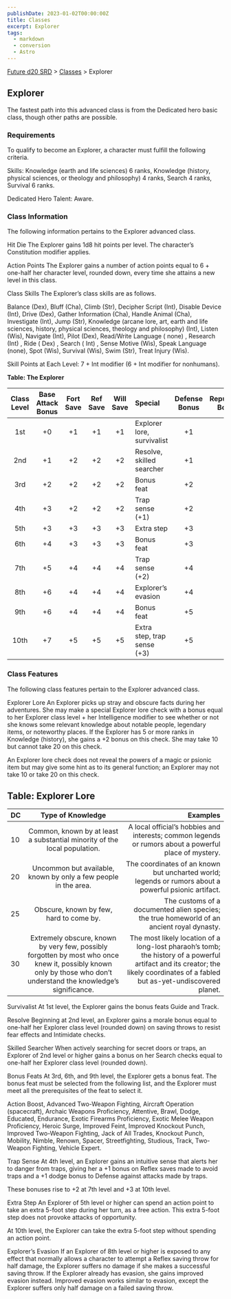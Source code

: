 ```yaml
---
publishDate: 2023-01-02T00:00:00Z
title: Classes
excerpt: Explorer
tags:
  - markdown
  - conversion
  - Astro
---
```






[Future d20 SRD](/#futureD20) > [Classes](future-d20-srd-classes-index) > Explorer




## Explorer


The fastest path into this advanced class is from the Dedicated hero basic class, though other paths are possible.


### Requirements


To qualify to become an Explorer, a character must fulfill the following criteria.


Skills: Knowledge (earth and life sciences) 6 ranks, Knowledge (history, physical sciences, or theology and philosophy) 4 ranks, Search 4 ranks, Survival 6 ranks.


Dedicated Hero Talent: Aware.


### Class Information


The following information pertains to the Explorer advanced class.


Hit Die
The Explorer gains 1d8 hit points per level. The character’s Constitution modifier applies.


Action Points
The Explorer gains a number of action points equal to 6 + one-half her character level, rounded down, every time she attains a new level in this class.


Class Skills
The Explorer’s class skills are as follows.


Balance (Dex), Bluff (Cha), Climb (Str), Decipher Script (Int), Disable Device (Int), Drive (Dex), Gather Information (Cha), Handle Animal (Cha), Investigate (Int), Jump (Str), Knowledge (arcane lore, art, earth and life sciences, history, physical sciences, theology and philosophy) (Int), Listen (Wis), Navigate (Int), Pilot (Dex), Read/Write Language ( none) , Research (Int) , Ride ( Dex) , Search ( Int) , Sense Motive (Wis), Speak Language (none), Spot (Wis), Survival (Wis), Swim (Str), Treat Injury (Wis).


Skill Points at Each Level: 7 + Int modifier (6 + Int modifier for nonhumans).


**Table: The Explorer**

| Class Level | Base Attack Bonus | Fort Save | Ref Save | Will Save | Special                              | Defense Bonus | Reputation Bonus |
| :---------: | :---------------: | :-------: | :------: | :-------: | :----------------------------------- | :-----------: | :---------------: |
| 1st         | +0                 | +1       | +1       | +1        | Explorer lore, survivalist             | +1            | +0                 |
| 2nd         | +1                 | +2       | +2       | +2        | Resolve, skilled searcher              | +1            | +0                 |
| 3rd         | +2                 | +2       | +2       | +2        | Bonus feat                             | +2            | +1                 |
| 4th         | +3                 | +2       | +2       | +2        | Trap sense (+1)                        | +2            | +1                 |
| 5th         | +3                 | +3       | +3       | +3        | Extra step                             | +3            | +1                 |
| 6th         | +4                 | +3       | +3       | +3        | Bonus feat                             | +3            | +2                 |
| 7th         | +5                 | +4       | +4       | +4        | Trap sense (+2)                        | +4            | +2                 |
| 8th         | +6                 | +4       | +4       | +4        | Explorer’s evasion                     | +4            | +2                 |
| 9th         | +6                 | +4       | +4       | +4        | Bonus feat                             | +5            | +3                 |
| 10th        | +7                 | +5       | +5       | +5        | Extra step, trap sense (+3)             | +5            | +3                 |


### Class Features


The following class features pertain to the Explorer advanced class.


Explorer Lore
An Explorer picks up stray and obscure facts during her adventures. She may make a special Explorer lore check with a bonus equal to her Explorer class level + her Intelligence modifier to see whether or not she knows some relevant knowledge about notable people, legendary items, or noteworthy places. If the Explorer has 5 or more ranks in Knowledge (history), she gains a +2 bonus on this check. She may take 10 but cannot take 20 on this check.


An Explorer lore check does not reveal the powers of a magic or psionic item but may give some hint as to its general function; an Explorer may not take 10 or take 20 on this check.


## Table: Explorer Lore 

|DC  |Type of Knowledge  | Examples |
| :---------------------- | :--: | --: |
| 10 | Common, known by at least a substantial minority of the local population. | A local official’s hobbies and interests; common legends or rumors about a powerful place of mystery. |
| 20 | Uncommon but available, known by only a few people in the area. | The coordinates of an known but uncharted world; legends or rumors about a powerful psionic artifact. |
| 25 | Obscure, known by few, hard to come by. | The customs of a documented alien species; the true homeworld of an ancient royal dynasty. |
| 30 | Extremely obscure, known by very few, possibly forgotten by most who once knew it, possibly known only by those who don’t understand the knowledge’s significance. | The most likely location of a long-lost pharaoh’s tomb; the history of a powerful artifact and its creator; the likely coordinates of a fabled but as-yet-undiscovered planet. |



Survivalist
At 1st level, the Explorer gains the bonus feats Guide and Track.


Resolve
Beginning at 2nd level, an Explorer gains a morale bonus equal to one-half her Explorer class level (rounded down) on saving throws to resist fear effects and Intimidate checks.


Skilled Searcher
When actively searching for secret doors or traps, an Explorer of 2nd level or higher gains a bonus on her Search checks equal to one-half her Explorer class level (rounded down).


Bonus Feats
At 3rd, 6th, and 9th level, the Explorer gets a bonus feat. The bonus feat must be selected from the following list, and the Explorer must meet all the prerequisites of the feat to select it.


Action Boost, Advanced Two-Weapon Fighting, Aircraft Operation (spacecraft), Archaic Weapons Proficiency, Attentive, Brawl, Dodge, Educated, Endurance, Exotic Firearms Proficiency, Exotic Melee Weapon Proficiency, Heroic Surge, Improved Feint, Improved Knockout Punch, Improved Two-Weapon Fighting, Jack of All Trades, Knockout Punch, Mobility, Nimble, Renown, Spacer, Streetfighting, Studious, Track, Two-Weapon Fighting, Vehicle Expert.


Trap Sense
At 4th level, an Explorer gains an intuitive sense that alerts her to danger from traps, giving her a +1 bonus on Reflex saves made to avoid traps and a +1 dodge bonus to Defense against attacks made by traps.


These bonuses rise to +2 at 7th level and +3 at 10th level.


Extra Step
An Explorer of 5th level or higher can spend an action point to take an extra 5-foot step during her turn, as a free action. This extra 5-foot step does not provoke attacks of opportunity.


At 10th level, the Explorer can take the extra 5-foot step without spending an action point.


Explorer’s Evasion
If an Explorer of 8th level or higher is exposed to any effect that normally allows a character to attempt a Reflex saving throw for half damage, the Explorer suffers no damage if she makes a successful saving throw. If the Explorer already has evasion, she gains improved evasion instead. Improved evasion works similar to evasion, except the Explorer suffers only half damage on a failed saving throw.



